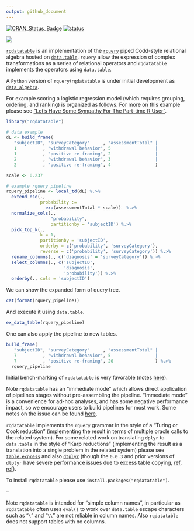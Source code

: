 ```yaml
---
output: github_document
---
```


<!-- README.md is generated from README.Rmd. Please edit that file -->

[![CRAN_Status_Badge](https://www.r-pkg.org/badges/version/rqdatatable)](https://cran.r-project.org/package=rqdatatable)
[![status](https://tinyverse.netlify.com/badge/rqdatatable)](https://CRAN.R-project.org/package=rqdatatable)


![](https://github.com/WinVector/rqdatatable/raw/master/tools/rqdatatable.png)

[`rqdatatable`](https://github.com/WinVector/rqdatatable) is an implementation of
the [`rquery`](https://github.com/WinVector/rquery) piped Codd-style relational algebra 
hosted on [`data.table`](http://r-datatable.com).  `rquery` allow the expression
of complex transformations as a series of relational operators and
`rqdatatable` implements the operators using `data.table`.

A `Python` version of `rquery`/`rqdatatable` is under initial development as [`data_algebra`](https://github.com/WinVector/data_algebra).

For example 
scoring a logistic regression model (which requires grouping, ordering, and ranking)
is organized as follows.  For more on this example please see 
["Let’s Have Some Sympathy For The Part-time R User"](http://www.win-vector.com/blog/2017/08/lets-have-some-sympathy-for-the-part-time-r-user/).

```r
library("rqdatatable")
```


```r
# data example
dL <- build_frame(
   "subjectID", "surveyCategory"     , "assessmentTotal" |
   1          , "withdrawal behavior", 5                 |
   1          , "positive re-framing", 2                 |
   2          , "withdrawal behavior", 3                 |
   2          , "positive re-framing", 4                 )
```


```r
scale <- 0.237

# example rquery pipeline
rquery_pipeline <- local_td(dL) %.>%
  extend_nse(.,
             probability :=
               exp(assessmentTotal * scale))  %.>% 
  normalize_cols(.,
                 "probability",
                 partitionby = 'subjectID') %.>%
  pick_top_k(.,
             k = 1,
             partitionby = 'subjectID',
             orderby = c('probability', 'surveyCategory'),
             reverse = c('probability', 'surveyCategory')) %.>% 
  rename_columns(., c('diagnosis' = 'surveyCategory')) %.>%
  select_columns(., c('subjectID', 
                      'diagnosis', 
                      'probability')) %.>%
  orderby(., cols = 'subjectID')
```

We can show the expanded form of query tree.

```r
cat(format(rquery_pipeline))
```

And execute it using `data.table`.

```r
ex_data_table(rquery_pipeline)
```

One can also apply the pipeline to new tables.

```r
build_frame(
   "subjectID", "surveyCategory"     , "assessmentTotal" |
   7          , "withdrawal behavior", 5                 |
   7          , "positive re-framing", 20                ) %.>%
  rquery_pipeline
```


Initial bench-marking of `rqdatatable` is very favorable (notes [here](http://www.win-vector.com/blog/2018/06/rqdatatable-rquery-powered-by-data-table/)).

Note `rqdatatable` has an "immediate mode" which allows direct application of pipelines stages without
pre-assembling the pipeline. "Immediate mode" is a convenience for ad-hoc analyses, and has some negative
performance impact, so we encourage users to build pipelines for most work.  Some notes on the issue can be found
[here](https://github.com/WinVector/rqdatatable/blob/master/extras/ImmediateIssue.md).

`rqdatatable` implements the `rquery` grammar in the style of a "Turing or Cook reduction" (implementing the result in terms of multiple oracle calls to the related system).  For some related work on translating `dplyr` to `data.table` in the style of "Karp reductions" (implementing the result as a translation into a single problem in the related system) please see [`table.express`](https://github.com/asardaes/table.express) and also [`dtplyr`](https://github.com/tidyverse/dtplyr) (though the `0.0.3` and prior versions of `dtplyr` have severe performance issues due to excess table copying, [ref](https://github.com/WinVector/Examples/blob/master/Time_dtplyr/time_dtplyr.md), [ref](https://github.com/WinVector/Examples/blob/master/Time_dtplyr/time_dtplyr_rq.md)).

To install `rqdatatable` please use `install.packages("rqdatatable")`.

--

Note `rqdatatable` is intended for "simple column names", in particular as `rqdatatable` often uses `eval()` to work over `data.table` escape characters such as "`\`" and "`\\`" are not reliable in column names.  Also `rqdatatable` does not support tables with no columns.

